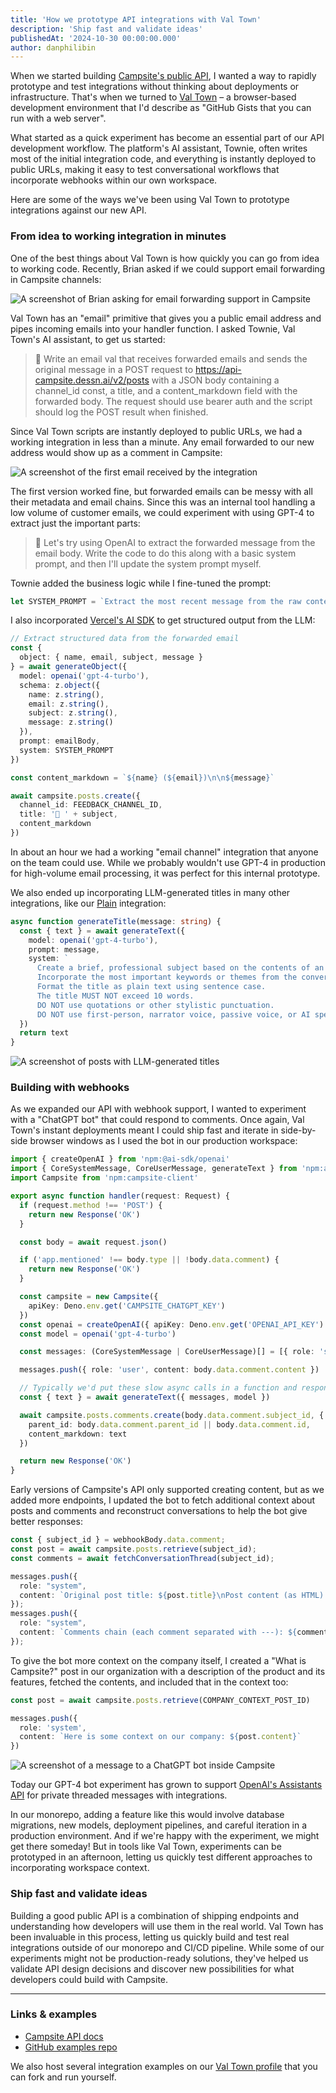 ```yaml
---
title: 'How we prototype API integrations with Val Town'
description: 'Ship fast and validate ideas'
publishedAt: '2024-10-30 00:00:00.000'
author: danphilibin
---
```


When we started building [Campsite's public API](https://developers.campsite.com), I wanted a way to rapidly prototype and test integrations without thinking about deployments or infrastructure. That's when we turned to [Val Town](https://val.town) – a browser-based development environment that I'd describe as "GitHub Gists that you can run with a web server".

What started as a quick experiment has become an essential part of our API development workflow. The platform's AI assistant, Townie, often writes most of the initial integration code, and everything is instantly deployed to public URLs, making it easy to test conversational workflows that incorporate webhooks within our own workspace.

Here are some of the ways we've been using Val Town to prototype integrations against our new API.

### From idea to working integration in minutes

One of the best things about Val Town is how quickly you can go from idea to working code. Recently, Brian asked if we could support email forwarding in Campsite channels:

![A screenshot of Brian asking for email forwarding support in Campsite](/img/blog/feedback-email-replies.png)

Val Town has an "email" primitive that gives you a public email address and pipes incoming emails into your handler function. I asked Townie, Val Town's AI assistant, to get us started:

> 🤖 Write an email val that receives forwarded emails and sends the original message in a POST request to https://api-campsite.dessn.ai/v2/posts with a JSON body containing a channel_id const, a title, and a content_markdown field with the forwarded body. The request should use bearer auth and the script should log the POST result when finished.

Since Val Town scripts are instantly deployed to public URLs, we had a working integration in less than a minute. Any email forwarded to our new address would show up as a comment in Campsite:

![A screenshot of the first email received by the integration](/img/blog/feedback-email-example.png)

The first version worked fine, but forwarded emails can be messy with all their metadata and email chains. Since this was an internal tool handling a low volume of customer emails, we could experiment with using GPT-4 to extract just the important parts:

> 🤖 Let's try using OpenAI to extract the forwarded message from the email body. Write the code to do this along with a basic system prompt, and then I'll update the system prompt myself.

Townie added the business logic while I fine-tuned the prompt:

```ts
let SYSTEM_PROMPT = `Extract the most recent message from the raw contents of this forwarded email. Ignore irrelevant parts of the email, including previous emails in the chain from other senders. The message MUST be formatted as markdown with all new lines prefixed with a blockquote character (>). Also extract the name and email address of the sender, which is likely at the top of the raw body on a line starting with "From:", and the subject of the email. If the subject is ambiguous, write a better subject.`
```

I also incorporated [Vercel's AI SDK](https://sdk.vercel.ai/docs/introduction) to get structured output from the LLM:

```ts
// Extract structured data from the forwarded email
const {
  object: { name, email, subject, message }
} = await generateObject({
  model: openai('gpt-4-turbo'),
  schema: z.object({
    name: z.string(),
    email: z.string(),
    subject: z.string(),
    message: z.string()
  }),
  prompt: emailBody,
  system: SYSTEM_PROMPT
})

const content_markdown = `${name} (${email})\n\n${message}`

await campsite.posts.create({
  channel_id: FEEDBACK_CHANNEL_ID,
  title: '📨 ' + subject,
  content_markdown
})
```

In about an hour we had a working "email channel" integration that anyone on the team could use. While we probably wouldn't use GPT-4 in production for high-volume email processing, it was perfect for this internal prototype.

We also ended up incorporating LLM-generated titles in many other integrations, like our [Plain](https://plain.com) integration:

```ts
async function generateTitle(message: string) {
  const { text } = await generateText({
    model: openai('gpt-4-turbo'),
    prompt: message,
    system: `
      Create a brief, professional subject based on the contents of an email.
      Incorporate the most important keywords or themes from the conversation.
      Format the title as plain text using sentence case.
      The title MUST NOT exceed 10 words.
      DO NOT use quotations or other stylistic punctuation.
      DO NOT use first-person, narrator voice, passive voice, or AI speak.`
  })
  return text
}
```

![A screenshot of posts with LLM-generated titles](/img/blog/magic-post-titles.png)

### Building with webhooks

As we expanded our API with webhook support, I wanted to experiment with a "ChatGPT bot" that could respond to comments. Once again, Val Town's instant deployments meant I could ship fast and iterate in side-by-side browser windows as I used the bot in our production workspace:

```ts
import { createOpenAI } from 'npm:@ai-sdk/openai'
import { CoreSystemMessage, CoreUserMessage, generateText } from 'npm:ai'
import Campsite from 'npm:campsite-client'

export async function handler(request: Request) {
  if (request.method !== 'POST') {
    return new Response('OK')
  }

  const body = await request.json()

  if ('app.mentioned' !== body.type || !body.data.comment) {
    return new Response('OK')
  }

  const campsite = new Campsite({
    apiKey: Deno.env.get('CAMPSITE_CHATGPT_KEY')
  })
  const openai = createOpenAI({ apiKey: Deno.env.get('OPENAI_API_KEY') })
  const model = openai('gpt-4-turbo')

  const messages: (CoreSystemMessage | CoreUserMessage)[] = [{ role: 'system', content: ASSISTANT_SYSTEM_PROMPT }]

  messages.push({ role: 'user', content: body.data.comment.content })

  // Typically we'd put these slow async calls in a function and respond quickly.
  const { text } = await generateText({ messages, model })

  await campsite.posts.comments.create(body.data.comment.subject_id, {
    parent_id: body.data.comment.parent_id || body.data.comment.id,
    content_markdown: text
  })

  return new Response('OK')
}
```

Early versions of Campsite's API only supported creating content, but as we added more endpoints, I updated the bot to fetch additional context about posts and comments and reconstruct conversations to help the bot give better responses:

```ts
const { subject_id } = webhookBody.data.comment;
const post = await campsite.posts.retrieve(subject_id);
const comments = await fetchConversationThread(subject_id);

messages.push({
  role: "system",
  content: `Original post title: ${post.title}\nPost content (as HTML): ${post.content}`,
});
messages.push({
  role: "system",
  content: `Comments chain (each comment separated with ---): ${comments.join("\n\n---\n\n"}`,
});
```

To give the bot more context on the company itself, I created a "What is Campsite?" post in our organization with a description of the product and its features, fetched the contents, and included that in the context too:

```ts
const post = await campsite.posts.retrieve(COMPANY_CONTEXT_POST_ID)

messages.push({
  role: 'system',
  content: `Here is some context on our company: ${post.content}`
})
```

![A screenshot of a message to a ChatGPT bot inside Campsite](/img/blog/chatgpt-bot.png)

Today our GPT-4 bot experiment has grown to support [OpenAI's Assistants API](https://platform.openai.com/docs/assistants/overview) for private threaded messages with integrations.

In our monorepo, adding a feature like this would involve database migrations, new models, deployment pipelines, and careful iteration in a production environment. And if we're happy with the experiment, we might get there someday! But in tools like Val Town, experiments can be prototyped in an afternoon, letting us quickly test different approaches to incorporating workspace context.

### Ship fast and validate ideas

Building a good public API is a combination of shipping endpoints and understanding how developers will use them in the real world. Val Town has been invaluable in this process, letting us quickly build and test real integrations outside of our monorepo and CI/CD pipeline. While some of our experiments might not be production-ready solutions, they've helped us validate API design decisions and discover new possibilities for what developers could build with Campsite.

---

### Links & examples

- [Campsite API docs](https://developers.campsite.com)
- [GitHub examples repo](https://github.com/campsite/examples)

We also host several integration examples on our [Val Town profile](https://www.val.town/u/campsite) that you can fork and run yourself.
